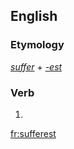 ==English==

===Etymology===
''[[suffer]]'' + ''[[-est]]''

===Verb===
{{head|en}}

# {{second-person singular of|suffer|lang=en}}

[[fr:sufferest]]